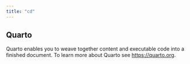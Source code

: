 ```yaml
---
title: "cd"
---
```


## Quarto

Quarto enables you to weave together content and executable code into a finished document. To learn more about Quarto see <https://quarto.org>.
